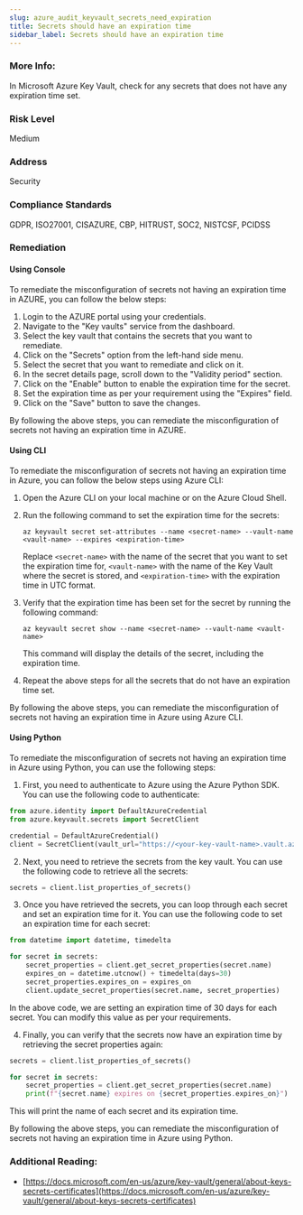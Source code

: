 ```yaml
---
slug: azure_audit_keyvault_secrets_need_expiration
title: Secrets should have an expiration time
sidebar_label: Secrets should have an expiration time
---
```


### More Info:

In Microsoft Azure Key Vault, check for any secrets that does not have any expiration time set.

### Risk Level

Medium

### Address

Security

### Compliance Standards

GDPR, ISO27001, CISAZURE, CBP, HITRUST, SOC2, NISTCSF, PCIDSS

### Remediation

#### Using Console

To remediate the misconfiguration of secrets not having an expiration time in AZURE, you can follow the below steps:

1. Login to the AZURE portal using your credentials.
2. Navigate to the "Key vaults" service from the dashboard.
3. Select the key vault that contains the secrets that you want to remediate.
4. Click on the "Secrets" option from the left-hand side menu.
5. Select the secret that you want to remediate and click on it.
6. In the secret details page, scroll down to the "Validity period" section.
7. Click on the "Enable" button to enable the expiration time for the secret.
8. Set the expiration time as per your requirement using the "Expires" field.
9. Click on the "Save" button to save the changes.

By following the above steps, you can remediate the misconfiguration of secrets not having an expiration time in AZURE.

#### Using CLI

To remediate the misconfiguration of secrets not having an expiration time in Azure, you can follow the below steps using Azure CLI:

1. Open the Azure CLI on your local machine or on the Azure Cloud Shell.

2. Run the following command to set the expiration time for the secrets:

   ```
   az keyvault secret set-attributes --name <secret-name> --vault-name <vault-name> --expires <expiration-time>
   ```

   Replace `<secret-name>` with the name of the secret that you want to set the expiration time for, `<vault-name>` with the name of the Key Vault where the secret is stored, and `<expiration-time>` with the expiration time in UTC format.

3. Verify that the expiration time has been set for the secret by running the following command:

   ```
   az keyvault secret show --name <secret-name> --vault-name <vault-name>
   ```

   This command will display the details of the secret, including the expiration time.

4. Repeat the above steps for all the secrets that do not have an expiration time set.

By following the above steps, you can remediate the misconfiguration of secrets not having an expiration time in Azure using Azure CLI.

#### Using Python

To remediate the misconfiguration of secrets not having an expiration time in Azure using Python, you can use the following steps:

1. First, you need to authenticate to Azure using the Azure Python SDK. You can use the following code to authenticate:

```python
from azure.identity import DefaultAzureCredential
from azure.keyvault.secrets import SecretClient

credential = DefaultAzureCredential()
client = SecretClient(vault_url="https://<your-key-vault-name>.vault.azure.net/", credential=credential)
```

2. Next, you need to retrieve the secrets from the key vault. You can use the following code to retrieve all the secrets:

```python
secrets = client.list_properties_of_secrets()
```

3. Once you have retrieved the secrets, you can loop through each secret and set an expiration time for it. You can use the following code to set an expiration time for each secret:

```python
from datetime import datetime, timedelta

for secret in secrets:
    secret_properties = client.get_secret_properties(secret.name)
    expires_on = datetime.utcnow() + timedelta(days=30)
    secret_properties.expires_on = expires_on
    client.update_secret_properties(secret.name, secret_properties)
```

In the above code, we are setting an expiration time of 30 days for each secret. You can modify this value as per your requirements.

4. Finally, you can verify that the secrets now have an expiration time by retrieving the secret properties again:

```python
secrets = client.list_properties_of_secrets()

for secret in secrets:
    secret_properties = client.get_secret_properties(secret.name)
    print(f"{secret.name} expires on {secret_properties.expires_on}")
```

This will print the name of each secret and its expiration time.

By following the above steps, you can remediate the misconfiguration of secrets not having an expiration time in Azure using Python.


### Additional Reading:

- [https://docs.microsoft.com/en-us/azure/key-vault/general/about-keys-secrets-certificates](https://docs.microsoft.com/en-us/azure/key-vault/general/about-keys-secrets-certificates) 

